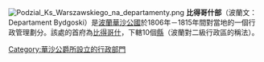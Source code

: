 [[Image:Podzial_Ks_Warszawskiego_na_departamenty.png|thumb]]
'''比得哥什部'''（波蘭文：Departament Bydgoski）是[[波蘭|波蘭]][[華沙公國|華沙公國]]於1806年－1815年間對當地的一個行政管理劃分。該處的首府為[[比得哥什|比得哥什]]，下轄10個[[县_(波兰)|縣]]（波蘭對二級行政區的稱法）。

{{GreaterPoznanLists}}

[[Category:華沙公爵所設立的行政部門|Category:華沙公爵所設立的行政部門]]